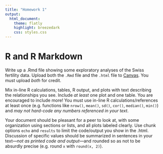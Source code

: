 ```yaml
---
title: "Homework 1"
output: 
  html_document:
    theme: flatly
    highlight: breezedark
    css: styles.css
---
```


# R and R Markdown

Write up a .Rmd file showing some exploratory analyses of the Swiss fertility data. Upload both the `.Rmd` file and the `.html` file to [Canvas](https://canvas.uw.edu/courses/1477325). You must upload *both* for credit.

Mix in-line R calculations, tables, R output, and plots with text describing the relationships you see. Include *at least* one plot and one table. You are encouraged to include more! You must use in-line R calculations/references at least once (e.g. functions like `nrow()`, `mean()`, `sd()`, `cor()`, `median()`, `min()`) and *may not hard-code any numbers referenced in your text*.

Your document should be pleasant for a peer to look at, with some organization using sections or lists, and all plots labeled clearly. Use chunk options `echo` and `results` to limit the code/output you show in the .html. Discussion of specific values should be summarized in sentences in your text---*not as printed code and output*---and rounded so as not to be absurdly precise (e.g. round `x` with `round(x, 2)`).